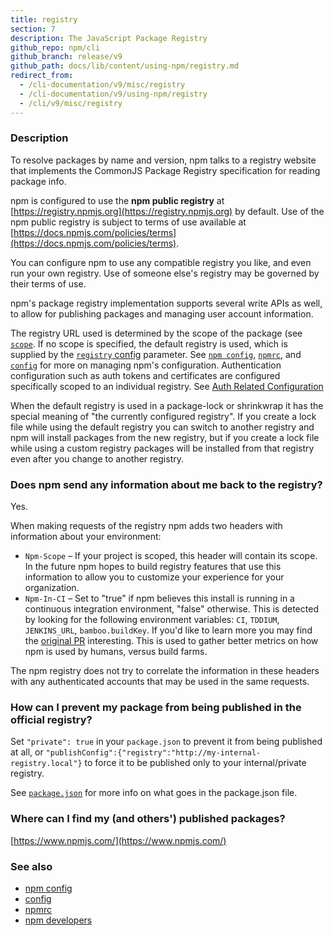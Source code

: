 ```yaml
---
title: registry
section: 7
description: The JavaScript Package Registry
github_repo: npm/cli
github_branch: release/v9
github_path: docs/lib/content/using-npm/registry.md
redirect_from:
  - /cli-documentation/v9/misc/registry
  - /cli-documentation/v9/using-npm/registry
  - /cli/v9/misc/registry
---
```


### Description

To resolve packages by name and version, npm talks to a registry website that implements the CommonJS Package Registry specification for reading package info.

npm is configured to use the **npm public registry** at [https://registry.npmjs.org](https://registry.npmjs.org) by default. Use of the npm public registry is subject to terms of use available at [https://docs.npmjs.com/policies/terms](https://docs.npmjs.com/policies/terms).

You can configure npm to use any compatible registry you like, and even run your own registry. Use of someone else's registry may be governed by their terms of use.

npm's package registry implementation supports several write APIs as well, to allow for publishing packages and managing user account information.

The registry URL used is determined by the scope of the package (see [`scope`](/cli/v9/using-npm/scope). If no scope is specified, the default registry is used, which is supplied by the [`registry` config](/cli/v9/using-npm/config#registry) parameter. See [`npm config`](/cli/v9/commands/npm-config), [`npmrc`](/cli/v9/configuring-npm/npmrc), and [`config`](/cli/v9/using-npm/config) for more on managing npm's configuration. Authentication configuration such as auth tokens and certificates are configured specifically scoped to an individual registry. See [Auth Related Configuration](/cli/v9/configuring-npm/npmrc#auth-related-configuration)

When the default registry is used in a package-lock or shrinkwrap it has the special meaning of "the currently configured registry". If you create a lock file while using the default registry you can switch to another registry and npm will install packages from the new registry, but if you create a lock file while using a custom registry packages will be installed from that registry even after you change to another registry.

### Does npm send any information about me back to the registry?

Yes.

When making requests of the registry npm adds two headers with information about your environment:

- `Npm-Scope` – If your project is scoped, this header will contain its scope. In the future npm hopes to build registry features that use this information to allow you to customize your experience for your organization.
- `Npm-In-CI` – Set to "true" if npm believes this install is running in a continuous integration environment, "false" otherwise. This is detected by looking for the following environment variables: `CI`, `TDDIUM`, `JENKINS_URL`, `bamboo.buildKey`. If you'd like to learn more you may find the [original PR](https://github.com/npm/npm-registry-client/pull/129) interesting. This is used to gather better metrics on how npm is used by humans, versus build farms.

The npm registry does not try to correlate the information in these headers with any authenticated accounts that may be used in the same requests.

### How can I prevent my package from being published in the official registry?

Set `"private": true` in your `package.json` to prevent it from being published at all, or `"publishConfig":{"registry":"http://my-internal-registry.local"}` to force it to be published only to your internal/private registry.

See [`package.json`](/cli/v9/configuring-npm/package-json) for more info on what goes in the package.json file.

### Where can I find my (and others') published packages?

[https://www.npmjs.com/](https://www.npmjs.com/)

### See also

- [npm config](/cli/v9/commands/npm-config)
- [config](/cli/v9/using-npm/config)
- [npmrc](/cli/v9/configuring-npm/npmrc)
- [npm developers](/cli/v9/using-npm/developers)
